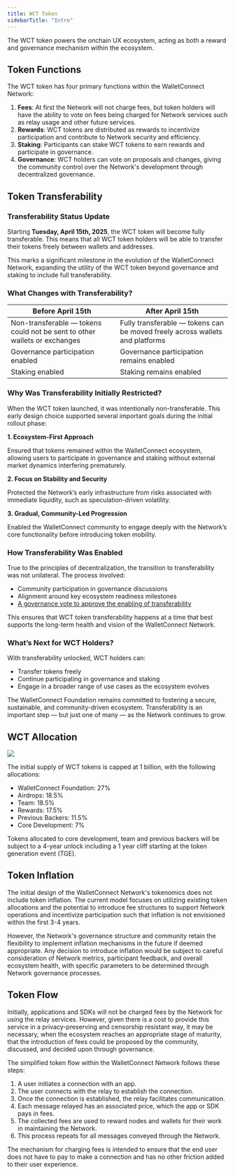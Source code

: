 ```yaml
---
title: WCT Token
sidebarTitle: "Intro"
---
```


The WCT token powers the onchain UX ecosystem, acting as both a reward and governance mechanism within the ecosystem.

## Token Functions

The WCT token has four primary functions within the WalletConnect Network:

1. **Fees**: At first the Network will not charge fees, but token holders will have the ability to vote on fees being charged for Network services such as relay usage and other future services.
2. **Rewards**: WCT tokens are distributed as rewards to incentivize participation and contribute to Network security and efficiency.
3. **Staking**: Participants can stake WCT tokens to earn rewards and participate in governance.
4. **Governance**: WCT holders can vote on proposals and changes, giving the community control over the Network's development through decentralized governance.

## Token Transferability
### Transferability Status Update
Starting **Tuesday, April 15th, 2025**, the WCT token will become fully transferable. This means that all WCT token holders will be able to transfer their tokens freely between wallets and addresses.

This marks a significant milestone in the evolution of the WalletConnect Network, expanding the utility of the WCT token beyond governance and staking to include full transferability.

### What Changes with Transferability?
| Before April 15th | After April 15th |
| --- | --- |
| Non-transferable — tokens could not be sent to other wallets or exchanges | Fully transferable — tokens can be moved freely across wallets and platforms |
| Governance participation enabled | Governance participation remains enabled |
| Staking enabled | Staking remains enabled |

### Why Was Transferability Initially Restricted?
When the WCT token launched, it was intentionally non-transferable. This early design choice supported several important goals during the initial rollout phase:

**1. Ecosystem-First Approach**

Ensured that tokens remained within the WalletConnect ecosystem, allowing users to participate in governance and staking without external market dynamics interfering prematurely.

**2. Focus on Stability and Security**

Protected the Network’s early infrastructure from risks associated with immediate liquidity, such as speculation-driven volatility.

**3. Gradual, Community-Led Progression**

Enabled the WalletConnect community to engage deeply with the Network’s core functionality before introducing token mobility.

### How Transferability Was Enabled

True to the principles of decentralization, the transition to transferability was not unilateral. The process involved:

- Community participation in governance discussions
- Alignment around key ecosystem readiness milestones
- [A governance vote to approve the enabling of transferability](https://snapshot.box/#/s:walletconnect.eth/proposal/0xda446c4c6004bcc254ad52c0d5dd3df2aa4b118c3ffa918ee2321bdd22d4ad44)

This ensures that WCT token transferability happens at a time that best supports the long-term health and vision of the WalletConnect Network.

### What’s Next for WCT Holders?

With transferability unlocked, WCT holders can:

- Transfer tokens freely
- Continue participating in governance and staking
- Engage in a broader range of use cases as the ecosystem evolves

The WalletConnect Foundation remains committed to fostering a secure, sustainable, and community-driven ecosystem. Transferability is an important step — but just one of many — as the Network continues to grow.

## WCT Allocation

<img src="/images/allocations.png" className='w-full'/>

The initial supply of WCT tokens is capped at 1 billion, with the following allocations:

- WalletConnect Foundation: 27%
- Airdrops: 18.5%
- Team: 18.5%
- Rewards: 17.5%
- Previous Backers: 11.5%
- Core Development: 7%

Tokens allocated to core development, team and previous backers will be subject to a 4-year unlock including a 1 year cliff starting at the token generation event (TGE).

## Token Inflation

The initial design of the WalletConnect Network's tokenomics does not include token inflation. The current model focuses on utilizing existing token allocations and the potential to introduce fee structures to support Network operations and incentivize participation such that inflation is not envisioned within the first 3-4 years.

However, the Network's governance structure and community retain the flexibility to implement inflation mechanisms in the future if deemed appropriate. Any decision to introduce inflation would be subject to careful consideration of Network metrics, participant feedback, and overall ecosystem health, with specific parameters to be determined through Network governance processes.


## Token Flow

Initially, applications and SDKs will not be charged fees by the Network for using the relay services. However, given there is a cost to provide this service in a privacy-preserving and censorship resistant way, it may be necessary, when the ecosystem reaches an appropriate stage of maturity, that the introduction of fees could be proposed by the community, discussed, and decided upon through governance.

The simplified token flow within the WalletConnect Network follows these steps:

1. A user initiates a connection with an app.
2. The user connects with the relay to establish the connection.
3. Once the connection is established, the relay facilitates communication.
4. Each message relayed has an associated price, which the app or SDK pays in fees.
5. The collected fees are used to reward nodes and wallets for their work in maintaining the Network.
6. This process repeats for all messages conveyed through the Network.

<Note>
The mechanism for charging fees is intended to ensure that the end user does not have to pay to make a connection and has no other friction added to their user experience.
</Note>